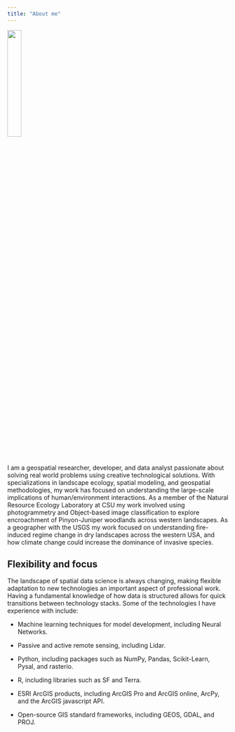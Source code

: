 ```yaml
---
title: "About me"
---
```


![](./graphics/profilepic.jpg){fig-align="left" width="25%"}

I am a geospatial researcher, developer, and data analyst passionate about solving real world problems using creative technological solutions. With specializations in landscape ecology, spatial modeling, and geospatial methodologies, my work has focused on understanding the large-scale implications of human/environment interactions. As a member of the Natural Resource Ecology Laboratory at CSU my work involved using photogrammetry and Object-based image classification to explore encroachment of Pinyon-Juniper woodlands across western landscapes. As a geographer with the USGS my work focused on understanding fire-induced regime change in dry landscapes across the western USA, and how climate change could increase the dominance of invasive species.

## Flexibility and focus

The landscape of spatial data science is always changing, making flexible adaptation to new technologies an important aspect of professional work. Having a fundamental knowledge of how data is structured allows for quick transitions between technology stacks. Some of the technologies I have experience with include:

-   Machine learning techniques for model development, including Neural Networks.

-   Passive and active remote sensing, including Lidar.

-   Python, including packages such as NumPy, Pandas, Scikit-Learn, Pysal, and rasterio.

-   R, including libraries such as SF and Terra.

-   ESRI ArcGIS products, including ArcGIS Pro and ArcGIS online, ArcPy, and the ArcGIS javascript API.

-   Open-source GIS standard frameworks, including GEOS, GDAL, and PROJ.